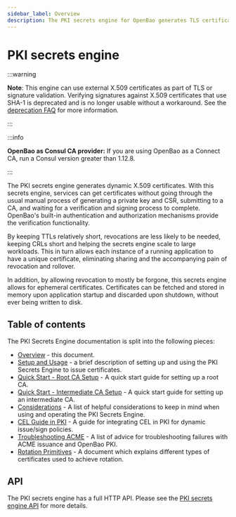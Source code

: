 ```yaml
---
sidebar_label: Overview
description: The PKI secrets engine for OpenBao generates TLS certificates.
---
```


# PKI secrets engine

:::warning

**Note**: This engine can use external X.509 certificates as part of TLS or signature validation.
   Verifying signatures against X.509 certificates that use SHA-1 is deprecated and is no longer
   usable without a workaround. See the
   [deprecation FAQ](../../deprecation/faq.mdx#q-what-is-the-impact-of-removing-support-for-x-509-certificates-with-signatures-that-use-sha-1)
   for more information.

:::

:::info

**OpenBao as Consul CA provider:** If you are using OpenBao as a Connect CA,
run a Consul version greater than 1.12.8.

:::

The PKI secrets engine generates dynamic X.509 certificates. With this secrets
engine, services can get certificates without going through the usual manual
process of generating a private key and CSR, submitting to a CA, and waiting for
a verification and signing process to complete. OpenBao's built-in authentication
and authorization mechanisms provide the verification functionality.

By keeping TTLs relatively short, revocations are less likely to be needed,
keeping CRLs short and helping the secrets engine scale to large workloads. This
in turn allows each instance of a running application to have a unique
certificate, eliminating sharing and the accompanying pain of revocation and
rollover.

In addition, by allowing revocation to mostly be forgone, this secrets engine
allows for ephemeral certificates. Certificates can be fetched and stored in
memory upon application startup and discarded upon shutdown, without ever being
written to disk.

## Table of contents

The PKI Secrets Engine documentation is split into the following pieces:

 - [Overview](index.mdx) - this document.
 - [Setup and Usage](setup.mdx) - a brief description of setting
   up and using the PKI Secrets Engine to issue certificates.
 - [Quick Start - Root CA Setup](quick-start-root-ca.mdx) - A
   quick start guide for setting up a root CA.
 - [Quick Start - Intermediate CA Setup](quick-start-intermediate-ca.mdx) - A
   quick start guide for setting up an intermediate CA.
 - [Considerations](considerations.mdx) - A list of helpful
   considerations to keep in mind when using and operating the PKI Secrets
   Engine.
 - [CEL Guide in PKI](cel.mdx) - A guide for integrating CEL in PKI for 
   dynamic issue/sign policies.
 - [Troubleshooting ACME](troubleshooting-acme.mdx) - A list of
   advice for troubleshooting failures with ACME issuance and OpenBao PKI.
 - [Rotation Primitives](rotation-primitives.mdx) - A document
   which explains different types of certificates used to achieve rotation.

## API

The PKI secrets engine has a full HTTP API. Please see the
[PKI secrets engine API](/api-docs/secret/pki) for more
details.
